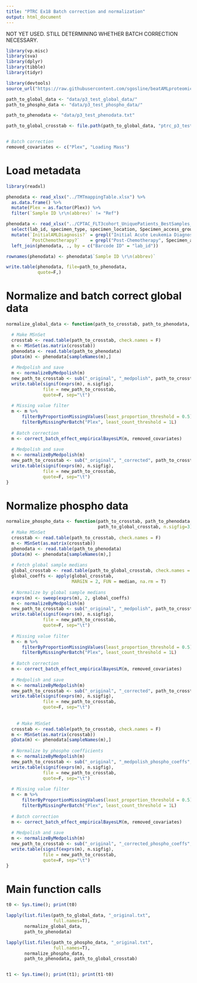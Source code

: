 ```yaml
---
title: "PTRC Ex18 Batch correction and normalization"
output: html_document
---
```


NOT YET USED. STILL DETERMINING WHETHER BATCH CORRECTION NECESSARY.

```r
library(vp.misc)
library(sva)
library(dplyr)
library(tibble)
library(tidyr)

library(devtools)
source_url("https://raw.githubusercontent.com/sgosline/beatAMLproteomics/main/dataProcessing/proteomicsNormalizationMethods.R")
```

```r
path_to_global_data <- "data/p3_test_global_data/"
path_to_phospho_data <- "data/p3_test_phospho_data/"

path_to_phenodata <- "data/p3_test_phenodata.txt"

path_to_global_crosstab <- file.path(path_to_global_data, "ptrc_p3_test_crosstab_global_gene_original.txt")


# Batch correction
removed_covariates <- c("Plex", "Loading Mass")
```

# Load metadata

```r
library(readxl)

phenodata <- read_xlsx("../TMTmappingTable.xlsx") %>%
  as.data.frame() %>%
  mutate(Plex = as.factor(Plex)) %>%
  filter(`Sample ID \r\n(abbrev)` != "Ref")

phenodata <- read_xlsx("../CPTAC_FLT3cohort_UniquePatients_BestSamples_wYield.xlsx") %>%
  select(lab_id, specimen_type, specimen_location, Specimen_access_group_concatenated) %>%
  mutate(`InitialAMLDiagnosis?` = grepl("Initial Acute Leukemia Diagnosis", Specimen_access_group_concatenated),
         `PostChemotherapy?`    = grepl("Post-Chemotherapy", Specimen_access_group_concatenated)) %>%
  left_join(phenodata, ., by = c("Barcode ID" = "lab_id"))

rownames(phenodata) <- phenodata$`Sample ID \r\n(abbrev)`

write.table(phenodata, file=path_to_phenodata,
            quote=F,)
```

# Normalize and batch correct global data

```r
normalize_global_data <- function(path_to_crosstab, path_to_phenodata, n.sigfig=3) {

  # Make MSnSet
  crosstab <- read.table(path_to_crosstab, check.names = F)
  m <- MSnSet(as.matrix(crosstab))
  phenodata <- read.table(path_to_phenodata)
  pData(m) <- phenodata[sampleNames(m),]
  
  # Medpolish and save
  m <- normalizeByMedpolish(m)
  new_path_to_crosstab <- sub("_original", "_medpolish", path_to_crosstab)
  write.table(signif(exprs(m), n.sigfig),
              file = new_path_to_crosstab,
              quote=F, sep="\t")
  
  # Missing value filter
  m <- m %>%
      filterByProportionMissingValues(least_proportion_threshold = 0.5) %>%
      filterByMissingPerBatch("Plex", least_count_threshold = 1L)
      
  # Batch correction
  m <- correct_batch_effect_empiricalBayesLM(m, removed_covariates)
  
  # Medpolish and save
  m <- normalizeByMedpolish(m)
  new_path_to_crosstab <- sub("_original", "_corrected", path_to_crosstab)
  write.table(signif(exprs(m), n.sigfig),
              file = new_path_to_crosstab,
              quote=F, sep="\t")
}
```

# Normalize phospho data

```r
normalize_phospho_data <- function(path_to_crosstab, path_to_phenodata,
                                   path_to_global_crosstab, n.sigfig=3) {
  # Make MSnSet
  crosstab <- read.table(path_to_crosstab, check.names = F)
  m <- MSnSet(as.matrix(crosstab))
  phenodata <- read.table(path_to_phenodata)
  pData(m) <- phenodata[sampleNames(m),]
  
  # Fetch global sample medians
  global_crosstab <- read.table(path_to_global_crosstab, check.names = F)
  global_coeffs <- apply(global_crosstab,
                         MARGIN = 2, FUN = median, na.rm = T)
  
  # Normalize by global sample medians
  exprs(m) <- sweep(exprs(m), 2, global_coeffs)
  m <- normalizeByMedpolish(m)
  new_path_to_crosstab <- sub("_original", "_medpolish", path_to_crosstab)
  write.table(signif(exprs(m), n.sigfig),
              file = new_path_to_crosstab,
              quote=F, sep="\t")
  
  # Missing value filter
  m <- m %>%
      filterByProportionMissingValues(least_proportion_threshold = 0.5) %>%
      filterByMissingPerBatch("Plex", least_count_threshold = 1L)
      
  # Batch correction
  m <- correct_batch_effect_empiricalBayesLM(m, removed_covariates)
  
  # Medpolish and save
  m <- normalizeByMedpolish(m)
  new_path_to_crosstab <- sub("_original", "_corrected", path_to_crosstab)
  write.table(signif(exprs(m), n.sigfig),
              file = new_path_to_crosstab,
              quote=F, sep="\t")
  
  
    # Make MSnSet
  crosstab <- read.table(path_to_crosstab, check.names = F)
  m <- MSnSet(as.matrix(crosstab))
  pData(m) <- phenodata[sampleNames(m),]
  
  # Normalize by phospho coefficients
  m <- normalizeByMedpolish(m)
  new_path_to_crosstab <- sub("_original", "_medpolish_phospho_coeffs", path_to_crosstab)
  write.table(signif(exprs(m), n.sigfig),
              file = new_path_to_crosstab,
              quote=F, sep="\t")
  
  # Missing value filter
  m <- m %>%
      filterByProportionMissingValues(least_proportion_threshold = 0.5) %>%
      filterByMissingPerBatch("Plex", least_count_threshold = 1L)
      
  # Batch correction
  m <- correct_batch_effect_empiricalBayesLM(m, removed_covariates)
  
  # Medpolish and save
  m <- normalizeByMedpolish(m)
  new_path_to_crosstab <- sub("_original", "_corrected_phospho_coeffs", path_to_crosstab)
  write.table(signif(exprs(m), n.sigfig),
              file = new_path_to_crosstab,
              quote=F, sep="\t")
}

```

# Main function calls

```r
t0 <- Sys.time(); print(t0)

lapply(list.files(path_to_global_data, "_original.txt",
                  full.names=T),
       normalize_global_data,
       path_to_phenodata)

lapply(list.files(path_to_phospho_data, "_original.txt",
                  full.names=T),
       normalize_phospho_data,
       path_to_phenodata, path_to_global_crosstab)


t1 <- Sys.time(); print(t1); print(t1-t0)
```